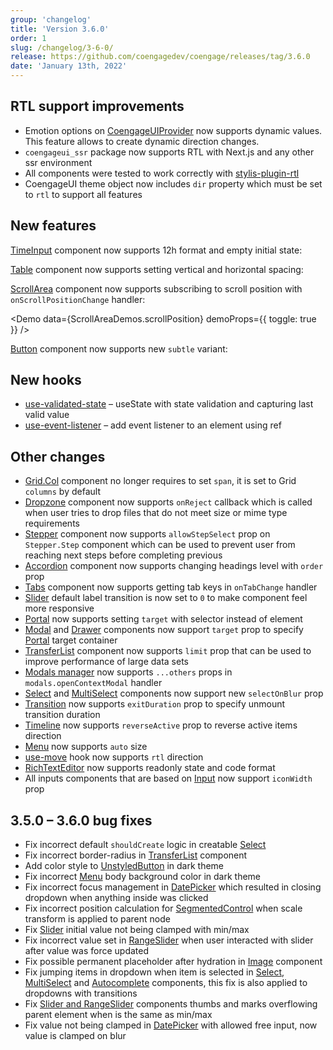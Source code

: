 ```yaml
---
group: 'changelog'
title: 'Version 3.6.0'
order: 1
slug: /changelog/3-6-0/
release: https://github.com/coengagedev/coengage/releases/tag/3.6.0
date: 'January 13th, 2022'
---
```



## RTL support improvements

- Emotion options on [CoengageUIProvider](https://coengage.dev/theming/rtl/) now supports dynamic values. This feature allows to create dynamic direction changes.
- `coengageui_ssr` package now supports RTL with Next.js and any other ssr environment
- All components were tested to work correctly with [stylis-plugin-rtl](https://github.com/styled-components/stylis-plugin-rtl)
- CoengageUI theme object now includes `dir` property which must be set to `rtl` to support all features

## New features

[TimeInput](https://coengage.dev/dates/time-input/) component now supports 12h format and empty initial state:

<Demo data={TimeInputDemos.usage} />

<Demo data={TimeInputDemos.format} />

[Table](https://coengage.dev/core/table/) component now supports setting vertical and horizontal spacing:

<Demo data={TableDemos.spacingConfigurator} />

[ScrollArea](https://coengage.dev/core/scroll-area/) component now supports subscribing to scroll position with `onScrollPositionChange` handler:

<Demo data={ScrollAreaDemos.scrollPosition} demoProps={{ toggle: true }} />

[Button](https://coengage.dev/core/button/) component now supports new `subtle` variant:

<Demo data={ButtonDemos.variants} />

## New hooks

- [use-validated-state](https://coengage.dev/hooks/use-validated-state/) – useState with state validation and capturing last valid value
- [use-event-listener](https://coengage.dev/hooks/use-event-listener/) – add event listener to an element using ref

## Other changes

- [Grid.Col](https://coengage.dev/core/grid/) component no longer requires to set `span`, it is set to Grid `columns` by default
- [Dropzone](https://coengage.dev/others/dropzone/) component now supports `onReject` callback which is called when user tries to drop files that do not meet size or mime type requirements
- [Stepper](https://coengage.dev/core/stepper/) component now supports `allowStepSelect` prop on `Stepper.Step` component which can be used to prevent user from reaching next steps before completing previous
- [Accordion](https://coengage.dev/core/accordion/) component now supports changing headings level with `order` prop
- [Tabs](https://coengage.dev/core/tabs/) component now supports getting tab keys in `onTabChange` handler
- [Slider](https://coengage.dev/core/slider/) default label transition is now set to `0` to make component feel more responsive
- [Portal](https://coengage.dev/core/portal/) now supports setting `target` with selector instead of element
- [Modal](https://coengage.dev/core/modal/) and [Drawer](https://coengage.dev/core/drawer/) components now support `target` prop to specify [Portal](https://coengage.dev/core/portal/) target container
- [TransferList](https://coengage.dev/core/transfer-list/) component now supports `limit` prop that can be used to improve performance of large data sets
- [Modals manager](https://coengage.dev/others/modals/) now supports `...others` props in `modals.openContextModal` handler
- [Select](https://coengage.dev/core/select/) and [MultiSelect](https://coengage.dev/core/multi-select/) components now support new `selectOnBlur` prop
- [Transition](https://coengage.dev/core/transition/) now supports `exitDuration` prop to specify unmount transition duration
- [Timeline](https://coengage.dev/core/timeline/) now supports `reverseActive` prop to reverse active items direction
- [Menu](https://coengage.dev/core/menu/) now supports `auto` size
- [use-move](https://coengage.dev/hooks/use-move/) hook now supports `rtl` direction
- [RichTextEditor](https://coengage.dev/others/rte/) now supports readonly state and code format
- All inputs components that are based on [Input](https://coengage.dev/core/input/) now support `iconWidth` prop

## 3.5.0 – 3.6.0 bug fixes

- Fix incorrect default `shouldCreate` logic in creatable [Select](https://coengage.dev/core/select/)
- Fix incorrect border-radius in [TransferList](https://coengage.dev/core/transfer-list/) component
- Add color style to [UnstyledButton](https://coengage.dev/core/button/#unstyled-button) in dark theme
- Fix incorrect [Menu](https://coengage.dev/core/menu/) body background color in dark theme
- Fix incorrect focus management in [DatePicker](https://coengage.dev/dates/date-picker/) which resulted in closing dropdown when anything inside was clicked
- Fix incorrect position calculation for [SegmentedControl](https://coengage.dev/core/segmented-control/) when scale transform is applied to parent node
- Fix [Slider](https://coengage.dev/core/slider/) initial value not being clamped with min/max
- Fix incorrect value set in [RangeSlider](https://coengage.dev/core/slider/) when user interacted with slider after value was force updated
- Fix possible permanent placeholder after hydration in [Image](https://coengage.dev/core/image/) component
- Fix jumping items in dropdown when item is selected in [Select](https://coengage.dev/core/select/), [MultiSelect](https://coengage.dev/core/multi-select/) and [Autocomplete](https://coengage.dev/core/autocomplete/) components, this fix is also applied to dropdowns with transitions
- Fix [Slider and RangeSlider](https://coengage.dev/core/slider/) components thumbs and marks overflowing parent element when is the same as min/max
- Fix value not being clamped in [DatePicker](https://coengage.dev/dates/date-picker/) with allowed free input, now value is clamped on blur
